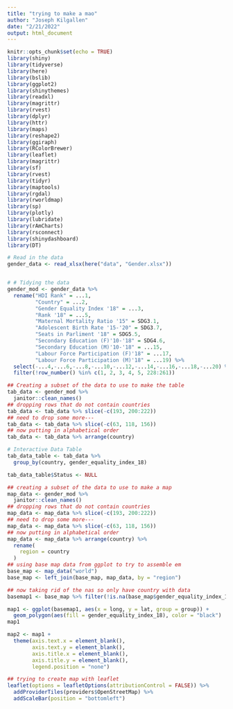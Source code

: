 ```yaml
---
title: "trying to make a mao"
author: "Joseph Kilgallen"
date: "2/21/2022"
output: html_document
---
```


```r
knitr::opts_chunk$set(echo = TRUE)
library(shiny)
library(tidyverse)
library(here)
library(bslib)
library(ggplot2)
library(shinythemes)
library(readxl)
library(magrittr)
library(rvest)
library(dplyr)
library(httr)
library(maps)
library(reshape2)
library(ggiraph)
library(RColorBrewer)
library(leaflet)
library(magrittr)
library(sf)
library(rvest)
library(tidyr)
library(maptools)
library(rgdal)
library(rworldmap)
library(sp)
library(plotly)
library(lubridate)
library(rAmCharts)
library(rsconnect)
library(shinydashboard)
library(DT)

# Read in the data
gender_data <- read_xlsx(here("data", "Gender.xlsx"))


# # Tidying the data
gender_mod <- gender_data %>%
  rename("HDI Rank" = ...1,
         "Country" = ...2,
         "Gender Equality Index '18" = ...3,
         "Rank '18" = ...5,
         "Maternal Mortality Ratio '15" = SDG3.1,
         "Adolescent Birth Rate '15-'20" = SDG3.7,
         "Seats in Parliment '18" = SDG5.5,
         "Secondary Education (F)'10-'18" = SDG4.6,
         "Secondary Education (M)'10-'18" = ...15,
         "Labour Force Participation (F)'18" = ...17,
         "Labour Force Participation (M)'18" = ...19) %>%
  select(-...4,-...6,-...8,-...10,-...12,-...14,-...16,-...18,-...20) %>%
  filter(!row_number() %in% c(1, 2, 3, 4, 5, 228:261))

## Creating a subset of the data to use to make the table
tab_data <- gender_mod %>% 
  janitor::clean_names()
## dropping rows that do not contain countries
tab_data <- tab_data %>% slice(-c(193, 200:222))
## need to drop some more--- 
tab_data <- tab_data %>% slice(-c(63, 118, 156))
## now putting in alphabetical order
tab_data <- tab_data %>% arrange(country)

# Interactive Data Table
tab_data_table <- tab_data %>%
  group_by(country, gender_equality_index_18) 

tab_data_table$Status <- NULL

## creating a subset of the data to use to make a map
map_data <- gender_mod %>% 
  janitor::clean_names()
## dropping rows that do not contain countries
map_data <- map_data %>% slice(-c(193, 200:222))
## need to drop some more--- 
map_data <- map_data %>% slice(-c(63, 118, 156))
## now putting in alphabetical order
map_data <- map_data %>% arrange(country) %>% 
  rename(
    region = country
  )
## using base map data from ggplot to try to assemble em
base_map <- map_data("world")
base_map <- left_join(base_map, map_data, by = "region")

## now taking rid of the nas so only have country with data
basemap1 <- base_map %>% filter(!is.na(base_map$gender_equality_index_18))

map1 <- ggplot(basemap1, aes(x = long, y = lat, group = group)) +
  geom_polygon(aes(fill = gender_equality_index_18), color = "black")
map1

map2 <- map1 + 
  theme(axis.text.x = element_blank(),
        axis.text.y = element_blank(),
        axis.title.x = element_blank(),
        axis.title.y = element_blank(),
        legend.position = "none")

## trying to create map with leaflet
leaflet(options = leafletOptions(attributionControl = FALSE)) %>% 
  addProviderTiles(providers$OpenStreetMap) %>% 
  addScaleBar(position = "bottomleft") 

```








